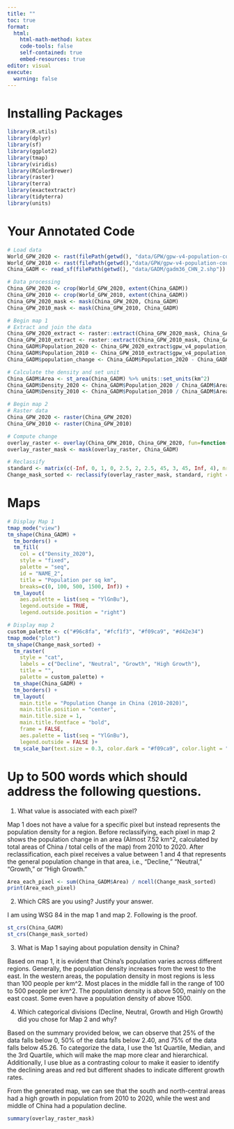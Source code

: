 ```yaml
---
title: ""
toc: true
format: 
  html:
    html-math-method: katex
    code-tools: false
    self-contained: true
    embed-resources: true
editor: visual
execute: 
  warning: false
---
```


# Installing Packages

```r
library(R.utils)
library(dplyr)
library(sf)
library(ggplot2)
library(tmap)
library(viridis)
library(RColorBrewer)
library(raster)
library(terra)
library(exactextractr)
library(tidyterra)
library(units)
```

# Your Annotated Code

```r

# Load data
World_GPW_2020 <- rast(filePath(getwd(), "data/GPW/gpw-v4-population-count-rev11_2020_2pt5_min_tif/gpw_v4_population_count_rev11_2020_2pt5_min.tif"))
World_GPW_2010 <- rast(filePath(getwd(),"data/GPW/gpw-v4-population-count-rev11_2010_2pt5_min_tif/gpw_v4_population_count_rev11_2010_2pt5_min.tif"))
China_GADM <- read_sf(filePath(getwd(), "data/GADM/gadm36_CHN_2.shp"))

# Data processing
China_GPW_2020 <- crop(World_GPW_2020, extent(China_GADM))
China_GPW_2010 <- crop(World_GPW_2010, extent(China_GADM))
China_GPW_2020_mask <- mask(China_GPW_2020, China_GADM)
China_GPW_2010_mask <- mask(China_GPW_2010, China_GADM)

# Begin map 1
# Extract and join the data 
China_GPW_2020_extract <- raster::extract(China_GPW_2020_mask, China_GADM, fun=sum, na.rm=TRUE)
China_GPW_2010_extract <- raster::extract(China_GPW_2010_mask, China_GADM, fun=sum, na.rm=TRUE)
China_GADM$Population_2020 <- China_GPW_2020_extract$gpw_v4_population_count_rev11_2020_2pt5_min
China_GADM$Population_2010 <- China_GPW_2010_extract$gpw_v4_population_count_rev11_2010_2pt5_min
China_GADM$population_change <- China_GADM$Population_2020 - China_GADM$Population_2010

# Calculate the density and set unit
China_GADM$Area <- st_area(China_GADM) %>% units::set_units(km^2)
China_GADM$Density_2020 <- China_GADM$Population_2020 / China_GADM$Area
China_GADM$Density_2010 <- China_GADM$Population_2010 / China_GADM$Area

# Begin map 2
# Raster data
China_GPW_2020 <- raster(China_GPW_2020)
China_GPW_2010 <- raster(China_GPW_2010)

# Compute change
overlay_raster <- overlay(China_GPW_2010, China_GPW_2020, fun=function(x,y) y-x)
overlay_raster_mask <- mask(overlay_raster, China_GADM)

# Reclassify
standard <- matrix(c(-Inf, 0, 1, 0, 2.5, 2, 2.5, 45, 3, 45, Inf, 4), nrow = 4, ncol = 3, byrow = TRUE)
Change_mask_sorted <- reclassify(overlay_raster_mask, standard, right = T)

```

# Maps

```r

# Display Map 1
tmap_mode("view")
tm_shape(China_GADM) +
  tm_borders() +
  tm_fill(
    col = c("Density_2020"), 
    style = "fixed",
    palette = "seq",
    id = "NAME_2", 
    title = "Population per sq km", 
    breaks=c(0, 100, 500, 1500, Inf)) +
  tm_layout(
    aes.palette = list(seq = "YlGnBu"), 
    legend.outside = TRUE, 
    legend.outside.position = "right")
```

```r

# Display map 2
custom_palette <- c("#96c8fa", "#fcf1f3", "#f09ca9", "#d42e34")
tmap_mode("plot")
tm_shape(Change_mask_sorted) +
  tm_raster(
    style = "cat", 
    labels = c("Decline", "Neutral", "Growth", "High Growth"), 
    title = "", 
    palette = custom_palette) +
  tm_shape(China_GADM) +
  tm_borders() +
  tm_layout(
    main.title = "Population Change in China (2010-2020)", 
    main.title.position = "center", 
    main.title.size = 1,
    main.title.fontface = "bold",
    frame = FALSE, 
    aes.palette = list(seq = "YlGnBu"), 
    legend.outside = FALSE )+
  tm_scale_bar(text.size = 0.3, color.dark = "#f09ca9", color.light = "#fcf1f3")

```

# Up to 500 words which should address the following questions.

1.  What value is associated with each pixel?

Map 1 does not have a value for a specific pixel but instead represents the population density for a region. Before reclassifying, each pixel in map 2 shows the population change in an area (Almost 7.52 km\^2, calculated by total areas of China / total cells of the map) from 2010 to 2020. After reclassification, each pixel receives a value between 1 and 4 that represents the general population change in that area, i.e., "Decline," "Neutral," "Growth," or "High Growth."

```r
Area_each_pixel <- sum(China_GADM$Area) / ncell(Change_mask_sorted)
print(Area_each_pixel)
```

2.  Which CRS are you using? Justify your answer.

I am using WSG 84 in the map 1 and map 2. Following is the proof.

```r
st_crs(China_GADM)
st_crs(Change_mask_sorted)
```

3.  What is Map 1 saying about population density in China?

Based on map 1, it is evident that China's population varies across different regions. Generally, the population density increases from the west to the east. In the western areas, the population density in most regions is less than 100 people per km\^2. Most places in the middle fall in the range of 100 to 500 people per km\^2. The population density is above 500, mainly on the east coast. Some even have a population density of above 1500.

4.  Which categorical divisions (Decline, Neutral, Growth and High Growth) did you chose for Map 2 and why?

Based on the summary provided below, we can observe that 25% of the data falls below 0, 50% of the data falls below 2.40, and 75% of the data falls below 45.26. To categorize the data, I use the 1st Quartile, Median, and the 3rd Quartile, which will make the map more clear and hierarchical. Additionally, I use blue as a contrasting colour to make it easier to identify the declining areas and red but different shades to indicate different growth rates.

From the generated map, we can see that the south and north-central areas had a high growth in population from 2010 to 2020, while the west and middle of China had a population decline.

```r
summary(overlay_raster_mask)
```
